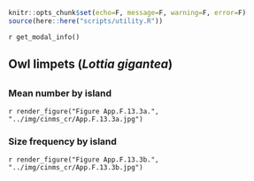 ```r
knitr::opts_chunk$set(echo=F, message=F, warning=F, error=F)
source(here::here("scripts/utility.R"))
```

`r get_modal_info()`

## Owl limpets (_Lottia gigantea_)

## {.tabset}

### Mean number by island

`r render_figure("Figure App.F.13.3a.", "../img/cinms_cr/App.F.13.3a.jpg")`

### Size frequency by island

`r render_figure("Figure App.F.13.3b.", "../img/cinms_cr/App.F.13.3b.jpg")`
